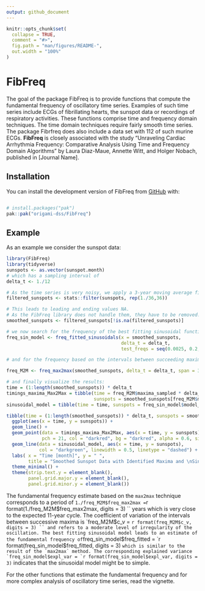 ```yaml
---
output: github_document
---
```


<!-- README.md is generated from README.Rmd. Please edit that file -->

```r
knitr::opts_chunk$set(
  collapse = TRUE,
  comment = "#>",
  fig.path = "man/figures/README-",
  out.width = "100%"
)
```

# FibFreq

<!-- badges: start -->
<!-- badges: end -->

The goal of the package FibFreq is to provide functions that compute the fundamental frequency of oscillatory time series.
Examples of such time series include ECGs of fibrillating hearts, the sunspot data or recordings of respiratory activities.
These functions comprise time and frequency domain techniques.
The time domain techniques require fairly smooth time series.
The package Fibrfreq does also include a data set with 112 of such murine ECGs.
**FibFreq** is closely associated with the study "Unraveling Cardiac Arrhythmia Frequency: Comparative Analysis Using Time and Frequency Domain Algorithms" by Laura Diaz-Maue, Annette Witt, and Holger Nobach, published in [Journal Name].

## Installation

You can install the development version of FibFreq from [GitHub](https://github.com/) with:

``` r

# install.packages("pak")
pak::pak("origami-dss/FibFreq")
```

## Example

As an example we consider the sunspot data:

```r
library(FibFreq)
library(tidyverse)
sunspots <- as.vector(sunspot.month)
# which has a sampling interval of 
delta_t <- 1./12

# As the time series is very noisy, we apply a 3-year moving average filter
filtered_sunspots <- stats::filter(sunspots, rep(1./36,36))

# This leads to leading and ending values NA. 
# As the FibFreq library does not handle them, they have to be removed.
smoothed_sunspots <- filtered_sunspots[!is.na(filtered_sunspots)]

# we now search for the frequency of the best fitting sinusoidal function for frequencies between 0.0025 and 0.2 1./years
freq_sin_model <- freq_fitted_sinusoidals(x = smoothed_sunspots, 
                                          delta_t = delta_t, 
                                          test_freqs = seq(0.0025, 0.2, by = 0.001))

# and for the frequency based on the intervals between succeeding maxima:

freq_M2M <- freq_max2max(smoothed_sunspots, delta_t = delta_t, span = 31)

# and finally visualize the results:
time = (1:length(smoothed_sunspots)) * delta_t
timings_maxima_Max2Max = tibble(time = freq_M2M$maxima_sampled * delta_t, 
                                sunspots = smoothed_sunspots[freq_M2M$maxima_sampled])
sinusoidal_model = tibble(time = time, sunspots = freq_sin_model$model_ts)

tibble(time = (1:length(smoothed_sunspots)) * delta_t, sunspots = smoothed_sunspots) %>%
  ggplot(aes(x = time, y = sunspots)) +
  geom_line() +
  geom_point(data = timings_maxima_Max2Max, aes(x = time, y = sunspots), 
             pch = 21, col = "darkred", bg = "darkred", alpha = 0.6, size = 3) +
  geom_line(data = sinusoidal_model, aes(x = time, y = sunspots),  
            col = "darkgreen", linewidth = 0.5, linetype = "dashed") +
  labs( x = "Time [month]", y = " ", 
        title = "Smoothed Sunspot Data with Identified Maxima and \nSinusoidal model") +
  theme_minimal() +
  theme(strip.text.y = element_blank(),
        panel.grid.major.y = element_blank(),
        panel.grid.minor.y = element_blank()) 


```
The fundamental frequency estimate based on the `max2max` technique corresponds to a period of `1./freq_M2M$freq_max2max = `r format(1./freq_M2M$freq_max2max, digits = 3) ``
years which is very close to the expected 11-year cycle. 
The coefficient of variation of the intervals between successive maxima is
 `freq_M2M$c_v = `r format(freq_M2M$c_v, digits = 3) ``
and refers to a moderate level of irregularity of the oscillation.
The best fitting sinusoidal model leads to an estimate of the fundamental frequency of
`freq_sin_model$freq_fitted = `r format(freq_sin_model$freq_fitted, digits = 3) ``
which is similar to the result of the `max2max` method.
The corresponding explained variance
`freq_sin_model$expl_var = `r format(freq_sin_model$expl_var, digits = 3) ``
indicates that the sinusoidal model might be to simple.

For the other functions that estimate the fundamental frequency and for more complex analysis of oscillatory time series, read the vignette.
